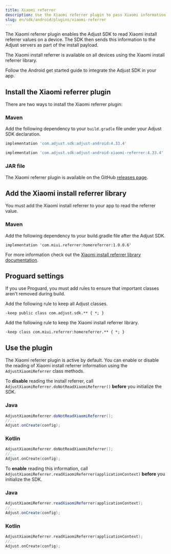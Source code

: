 ```yaml
---
title: Xiaomi referrer
description: Use the Xiaomi referrer plugin to pass Xiaomi information to Adjust.
slug: en/sdk/android/plugins/xiaomi-referrer
---
```


The Xiaomi referrer plugin enables the Adjust SDK to read Xiaomi install referrer values on a device. The SDK then sends this information to the Adjust servers as part of the install payload.

The Xiaomi install referrer is available on all devices using the Xiaomi install referrer library.

Follow the Android get started guide to integrate the Adjust SDK in your app.

## Install the Xiaomi referrer plugin

There are two ways to install the Xiaomi referrer plugin:

### Maven

Add the following dependency to your `build.gradle` file under your Adjust SDK declaration.

```groovy
implementation 'com.adjust.sdk:adjust-android:4.33.4'

implementation 'com.adjust.sdk:adjust-android-xiaomi-referrer:4.33.4'
```

### JAR file

The Xiaomi referrer plugin is available on the GitHub [releases page](https://github.com/adjust/android_sdk/releases).

## Add the Xiaomi install referrer library

You must add the Xiaomi install referrer to your app to read the referrer value.

### Maven

Add the following dependency to your build.gradle file after the Adjust SDK.

```
implementation 'com.miui.referrer:homereferrer:1.0.0.6'
```

For more information check out the [Xiaomi install referrer library documentation](https://global.developer.mi.com/document?doc=service.getAppsReferral).

## Proguard settings

If you use Proguard, you must add rules to ensure that important classes aren't removed during build.

Add the following rule to keep all Adjust classes.

```
-keep public class com.adjust.sdk.** { *; }
```

Add the following rule to keep the Xiaomi install referrer library.

```
-keep class com.miui.referrer:homereferrer.** { *; }
```

## Use the plugin

The Xiaomi referrer plugin is active by default. You can enable or disable the reading of Xiaomi install referrer information using the `AdjustXiaomiReferrer` class methods.

To __disable__ reading the install referrer, call `AdjustXiaomiReferrer.doNotReadXiaomiReferrer()` __before__ you initialize the SDK.

<Tabs>
<Tab sync="java">

### Java

```java
AdjustXiaomiReferrer.doNotReadXiaomiReferrer();
//...
Adjust.onCreate(config);
```

</Tab>
<Tab sync="kotlin">

### Kotlin

```kotlin
AdjustXiaomiReferrer.doNotReadXiaomiReferrer();
//...
Adjust.onCreate(config);
```

</Tab>
</Tabs>

To __enable__ reading this information, call `AdjustXiaomiReferrer.readXiaomiReferrer(applicationContext)` __before__ you initialize the SDK.

<Tabs>
<Tab sync="java">

### Java

```java
AdjustXiaomiReferrer.readXiaomiReferrer(applicationContext);
//...
Adjust.onCreate(config);
```

</Tab>
<Tab sync="kotlin">

### Kotlin

```kotlin
AdjustXiaomiReferrer.readXiaomiReferrer(applicationContext);
//...
Adjust.onCreate(config);
```

</Tab>
</Tabs>
